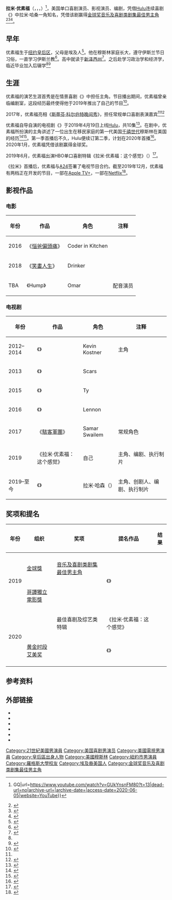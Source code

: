{{NoteTA
|G1=Show
|G2=Movie
|G3=People
|1=zh-hans:斯蒂芬·科尔伯特晚间秀;zh-hk:荷伯報到;zh-tw:荷伯報到;
|2=zh-hans:黑客军团;zh-hk:黑客軍團;zh-tw:駭客軍團;
}}

{{藝人
| image              = Ramy Youssef Cropped (cropped).png
| name               = 拉米·优素福<br/>{{lang|en|Ramy Youssef}}
| caption            = 2017年
| alt                = 
| type                 = 男演员
| birth_date         = {{Birth date and age|1991|3|26}}
| birth_place        = {{USA}}[[纽约州|纽约州]][[纽约市|纽约市]]
| alma_mater         = 罗格斯大学纽瓦克分校
| occupation         = 演员、喜剧演员、编剧
| 代表作      = 《{{tsl|en|Ramy (TV series)|拉米在美国}}》
| years_active       = 2009年至今
}}

'''拉米·优素福'''（{{lang-en|Ramy Youssef}}，{{lang-ar|رامي يوسف}}，{{IPA-arz|ˈɾɑːmi ˈjuːsɪf}}，{{bd|1991年|3月26日||}}）<ref>{{cite web|last=YouTube|first=GQ|date=2020-05-11|title=Ramy Youssef Goes Undercover on Reddit, YouTube and Twitter {{!}} GQ|url=https://www.youtube.com/watch?v=GUkYnsnFM80?t=13|dead-url=no|archive-url=|archive-date=|access-date=2020-06-05|website=YouTube}}</ref>，美国单口喜剧演员、影视演员、编剧，凭借[[Hulu|Hulu]]连续喜剧《{{tsl|en|Ramy (TV series)|拉米在美国}}》中拉米·哈桑一角知名，凭借该剧赢得[[金球奖音乐及喜剧类剧集最佳男主角|金球奖音乐及喜剧类剧集最佳男主角]]<ref name=":1">{{cite news|url=https://www.washingtonpost.com/lifestyle/style/comedian-ramy-youssef-is-still-figuring-out-life-as-a-muslim-millennial-so-he-made-a-show-about-it/2019/04/22/918960ec-6141-11e9-9ff2-abc984dc9eec_story.html|title=Comedian Ramy Youssef is still figuring out life as a Muslim millennial. So he made a show about it.|last=Izadi|first=Elahi|work=The Washington Post|access-date=2019-04-24|archive-url=https://web.archive.org/web/20190423153549/https://www.washingtonpost.com/lifestyle/style/comedian-ramy-youssef-is-still-figuring-out-life-as-a-muslim-millennial-so-he-made-a-show-about-it/2019/04/22/918960ec-6141-11e9-9ff2-abc984dc9eec_story.html|archive-date=2019-04-23|dead-url=no}}</ref><ref>{{cite web|url=https://variety.com/2019/tv/reviews/ramy-hulu-review-sxsw-1203158546/|title=TV Review: 'Ramy'|last=Framke|first=Caroline|last2=Framke|first2=Caroline|date=2019-03-10|website=Variety|access-date=2019-04-24|archive-url=https://web.archive.org/web/20190430135627/https://variety.com/2019/tv/reviews/ramy-hulu-review-sxsw-1203158546/|archive-date=2019-04-30|dead-url=no}}</ref><ref>{{cite magazine|url=https://www.theatlantic.com/entertainment/archive/2019/04/hulus-ramy-misses-mark-muslim-women/587722/|title=What 'Ramy' Gets Wrong About Muslim Women|last=Ibrahim|first=Shamira|date=2019-04-23|magazine=The Atlantic|access-date=2019-04-24|archive-url=https://web.archive.org/web/20190423171450/https://www.theatlantic.com/entertainment/archive/2019/04/hulus-ramy-misses-mark-muslim-women/587722/|archive-date=2019-04-23|dead-url=no}}</ref>。

== 早年 ==
优素福生于[[纽约|纽约]][[皇后区|皇后区]]，父母是埃及人<ref name=":0">{{cite news|last=Deb|first=Sopan|date=2019-04-18|title='Ramy' Is a Quietly Revolutionary Comedy|work=The New York Times|url=https://www.nytimes.com/2019/04/18/arts/television/ramy-youssef-hulu.html|access-date=2019-04-24|issn=0362-4331|archive-url=https://web.archive.org/web/20190424151652/https://www.nytimes.com/2019/04/18/arts/television/ramy-youssef-hulu.html|archive-date=2019-04-24|dead-url=no}}</ref>。他在穆斯林家庭长大，遵守伊斯兰节日习俗，一直学习伊斯兰教<ref>{{cite podcast|title=Ramy Youssef Discovers Himself|website=The Last Laugh|date=April 2019|url=https://open.spotify.com/episode/41DRD8932WmHWTSDveYQZY|access-date=2019-12-11|language=en|archive-date=2021-05-15|archive-url=https://web.archive.org/web/20210515212139/https://open.spotify.com/episode/41DRD8932WmHWTSDveYQZY|dead-url=no}}</ref>。高中就读于[[新泽西州|新泽西州]]{{le|拉瑟福德 (新泽西州)|Rutherford, New Jersey|拉瑟福德}}{{le|拉瑟福德高中|Rutherford High School (New Jersey)}}<ref name=Record2019>{{cite web |last=Kuperinsky |first=Amy |url=https://www.nj.com/entertainment/2019/04/meet-ramy-youssef-star-of-ramy-the-must-watch-new-hulu-show-that-draws-on-his-nj-roots.html |title=Meet Ramy Youssef, star of 'Ramy,' the Hulu show that breaks new ground while drawing on his N.J. roots |website=NJ Advance Media |date=2019-04-19 |accessdate=2019-12-27 |quote="Ramy is the lead character in 'Ramy', a compelling new Hulu series starring Ramy Youssef, a comedian who grew up in Rutherford.... Youssef got his start as a performer when he was still a student at Rutherford High School, where he dove into TV production and started focusing on comedy." |archive-url=https://web.archive.org/web/20200103053105/https://www.nj.com/entertainment/2019/04/meet-ramy-youssef-star-of-ramy-the-must-watch-new-hulu-show-that-draws-on-his-nj-roots.html |archive-date=2020-01-03 |dead-url=no }}</ref>。之后赴{{le|罗格斯大学纽瓦克分校|Rutgers University-Newark}}学习政治学和经济学，临近毕业加入{{le|威廉·埃斯珀工作室|William Esper Studio}}后辍学<ref name=":1" /><ref>{{cite web |url=https://www.detroitnews.com/story/entertainment/television/2019/04/26/ramy-star-ramy-youssef-has-faith-his-comedy/3562736002/ |title='Ramy' Star Ramy Youssef Has Faith in His Comedy |work=The Detroit News |first=Adam |last=Graham |date=2019-04-25 |accessdate=2020-07-28 |archive-url=https://web.archive.org/web/20200728213407/https://www.detroitnews.com/story/entertainment/television/2019/04/26/ramy-star-ramy-youssef-has-faith-his-comedy/3562736002/ |archive-date=2020-07-28 |dead-url=no }}</ref>

== 生涯 ==
优素福的演艺生涯首秀是在{{le|尼克尼特频道|Nick at Nite}}情景喜剧《{{le|菜鸟老爹|See Dad Run}}》中担任主角。节目播出期间，优素福曾亲临编剧室，这段经历最终使得他于2019年推出了自己的节目<ref>{{cite web|url=https://www.nj.com/entertainment/2019/04/meet-ramy-youssef-star-of-ramy-the-must-watch-new-hulu-show-that-draws-on-his-nj-roots.html|title=Meet Ramy Youssef, star of 'Ramy,' the Hulu show that breaks new ground while drawing on his N.J. roots|last=NJ.com|first=Amy Kuperinsky|publisher=NJ.com|date=2019-04-19|language=en|access-date=2019-12-25|archive-url=https://web.archive.org/web/20200103053105/https://www.nj.com/entertainment/2019/04/meet-ramy-youssef-star-of-ramy-the-must-watch-new-hulu-show-that-draws-on-his-nj-roots.html|archive-date=2020-01-03|dead-url=no}}</ref>。

2017年，优素福亮相《[[斯蒂芬·科尔伯特晚间秀|斯蒂芬·科尔伯特晚间秀]]》，担任常规单口喜剧表演嘉宾<ref name=":0" /><ref>{{cite newspaper|url=https://www.nj.com/entertainment/2019/04/meet-ramy-youssef-star-of-ramy-the-must-watch-new-hulu-show-that-draws-on-his-nj-roots.html|title=Meet Ramy Youssef, star of 'Ramy,' the Hulu show that breaks new ground while drawing on his N.J. roots|last=Kuperinsky|first=Amy|date=2019-04-19|newspaper=The Star-Ledger|location=Newark, New Jersey|access-date=2019-04-24|archive-url=https://web.archive.org/web/20190422034404/https://www.nj.com/entertainment/2019/04/meet-ramy-youssef-star-of-ramy-the-must-watch-new-hulu-show-that-draws-on-his-nj-roots.html|archive-date=2019-04-22|dead-url=no}}</ref> 

优素福自导自演的电视剧《{{tsl|en|Ramy (TV series)|拉米在美国}}》于2019年4月19日上线[[Hulu|Hulu]]，共10集<ref>{{cite newspaper|url=https://tv.avclub.com/ramy-is-a-muslim-millennial-comedy-with-impressively-bi-1834065781|title=Ramy is a Muslim millennial comedy with impressively big questions on its mind|last=Siede|first=Caroline|newspaper=The A.V. Club|access-date=2019-04-24|archive-url=https://web.archive.org/web/20190419232018/https://tv.avclub.com/ramy-is-a-muslim-millennial-comedy-with-impressively-bi-1834065781|archive-date=2019-04-19|dead-url=no}}</ref>。在剧中，优素福所扮演的主角讲述了一位出生在移民家庭的第一代美国[[千禧世代|千禧世代]]穆斯林在美国的经历<ref>{{cite web|url=https://www.npr.org/2019/04/21/715290814/ramy-is-about-one-millennial-american-muslim-and-everyone-s-racist-uncles|title='Ramy' Is About One Millennial American Muslim – And Everyone's Racist Uncles|publisher=NPR|access-date=2019-04-24|archive-url=https://web.archive.org/web/20190422152141/https://www.npr.org/2019/04/21/715290814/ramy-is-about-one-millennial-american-muslim-and-everyone-s-racist-uncles|archive-date=2019-04-22|dead-url=no}}</ref><ref>{{cite web|url=https://www.latimes.com/entertainment/tv/la-et-st-ramy-youssef-hulu-muslim-comedy-20190419-story.html|title=Ramy Youssef on making TV's first Muslim American sitcom, Hulu's millennial comedy 'Ramy'|last=Ali|first=Lorraine|website=Los Angeles Times|access-date=2019-04-24|archive-url=https://web.archive.org/web/20190424150037/https://www.latimes.com/entertainment/tv/la-et-st-ramy-youssef-hulu-muslim-comedy-20190419-story.html|archive-date=2019-04-24|dead-url=no}}</ref>。第一季首播后不久，Hulu便续订第二季，计划在2020年首播<ref>{{cite magazine|url=https://variety.com/2019/tv/news/ramy-pen15-renewed-hulu-1203201885/|title='Ramy,' 'Pen15' Renewed for Second Seasons at Hulu|last=Thorne|first=Will|magazine=Variety|access-date=2019-06-17|archive-url=https://web.archive.org/web/20190609000754/https://variety.com/2019/tv/news/ramy-pen15-renewed-hulu-1203201885/|archive-date=2019-06-09|dead-url=no}}</ref>。2020年1月，优素福凭借该剧赢得金球奖。

2019年6月，优素福出演HBO单口喜剧特辑《拉米·优素福：这个感觉》（{{lang|en|''Ramy Youssef: Feelings''}}）<ref>{{cite web|title=Ramy Youssef: Feelings|url=https://www.hbo.com/specials/ramy-youssef-feelings|website=HBO|access-date=2020-05-30|archive-date=2021-06-13|archive-url=https://web.archive.org/web/20210613084558/https://www.hbo.com/specials/ramy-youssef-feelings|dead-url=no}}</ref>。

《拉米》首播后，优素福与[[A24_(公司)|A24]]签署了电视节目合约。截至2019年12月，优素福有两档正在开发的节目，一部在[[Apple_TV+|Apple TV+]]，一部在[[Netflix|Netflix]]<ref>{{cite magazine|url=https://www.hollywoodreporter.com/live-feed/ramy-youssef-inks-deal-a24-1264913|title=Ramy Youssef Inks Overall Deal With A24 (Exclusive)|magazine=The Hollywood Reporter|language=en|access-date=2019-12-25|archive-url=https://web.archive.org/web/20191225040707/https://www.hollywoodreporter.com/live-feed/ramy-youssef-inks-deal-a24-1264913|archive-date=2019-12-25|dead-url=no}}</ref>。

==影视作品==

===电影===
{| class="wikitable sortable"
|-
! 年份
! 作品
! 角色
! class="unsortable" | 注释
|-
| 2016
|《[[惱爸偏頭痛|惱爸偏頭痛]]》
| Coder in Kitchen
|
|-
| 2018
|《[[笑畫人生|笑畫人生]]》
| Drinker
|
|-
| TBA
|《Hump》
| Omar
| 配音演员
|}

===电视剧===
{| class="wikitable sortable"
|-
! 年份
! 作品
! 角色
! class="unsortable" | 注释
|-
| 2012–2014
|《{{tsl|en|See Dad Run|菜鸟老爹}}》
| Kevin Kostner
| 主角
|-
| 2013
|《{{tsl|en|Above Average Productions|技高一筹制片公司|技高一筹出品}}》
| Scars
|
|-
| 2015
|《{{tsl|en|Nicky, Ricky, Dicky & Dawn|家有四宝}}》
| Ty
| 
|-
| 2016
|《{{tsl|en|Gortimer Gibbon's Life on Normal Street|戈蒂姆·吉本斯的平凡街生活}}》
| Lennon
|
|-
| 2017
|《[[駭客軍團|駭客軍團]]》
| Samar Swailem
| 常规角色
|-
| 2019
|《拉米·优素福：这个感觉》
| 自己
| 主角、编剧、执行制片
|-
| 2019–至今
|《{{tsl|en|Ramy (TV series)|拉米在美国}}》
| 拉米·哈森（{{lang|en|Ramy Hassan}}）
| 主角、创剧人、编剧、执行制片
|}

== 奖项和提名 ==
{| class="wikitable"
! 年份
! 组织
! 奖项
! 提名作品
! 结果
|-
| rowspan="3" | 2019
| {{tsl|en|Critics' Choice Television Award|评论家电视选择奖}}
| {{tsl|en|Critics' Choice Television Award for Best Actor in a Comedy Series|评论家电视选择奖最佳喜剧男主角|最佳喜剧男主角}}
| rowspan="3" | 《{{tsl|en|Ramy (TV series)|拉米在美国}}》
| {{nom}}
|-
| [[金球獎|金球獎]]
| [[金球奖音乐及喜剧类剧集最佳男主角|音乐及喜剧类剧集最佳男主角]]
| {{won}}
|-
| [[哥譚獨立電影獎|哥譚獨立電影獎]]
| {{tsl|en|Gotham Independent Film Award for Breakthrough Series – Short Form|哥谭独立电影节电视短剧突破奖|电视短剧突破奖}}
| {{nom}}
|-
| rowspan="3" | 2020
| {{tsl|en|72nd Writers Guild of America Awards|第72届美国编剧工会奖|国编剧工会奖}}
| 最佳喜剧及综艺类特辑
|《拉米·优素福：这个感觉》
| {{nom}}
|-
| rowspan="2" | [[第72届黄金时段艾美奖|黄金时段艾美奖]]
| {{tsl|en|Primetime Emmy Award for Outstanding Lead Actor in a Comedy Series|黄金时段艾美奖喜剧类剧集最佳男主角|喜剧类剧集最佳男主角}}
| rowspan="2" |《{{tsl|en|Ramy (TV series)|拉米在美国}}》
| {{nom}}
|-
| {{tsl|en|Primetime Emmy Award for Outstanding Directing for a Comedy Series|黄金时段艾美奖喜剧类剧集最佳导演|喜剧类剧集最佳导演}}
| {{nom}}
|-
|}

== 参考资料 ==
{{reflist|2}}

==外部链接==
* {{IMDb name|3858973}}
* {{Douban people|1419097}}
* {{Mtime people|2248229}}
* {{Facebook}}
* {{Twitter}}
* {{Instagram}}

{{金球奖音乐喜剧类剧集最佳男主角}}
{{authority control}}

{{DEFAULTSORT:Youssef, Ramy}}
[[Category:21世紀美國男演員|Category:21世紀美國男演員]]
[[Category:美国喜剧男演员|Category:美国喜剧男演员]]
[[Category:美國電視男演員|Category:美國電視男演員]]
[[Category:皇后區出身人物|Category:皇后區出身人物]]
[[Category:美國穆斯林|Category:美國穆斯林]]
[[Category:紐約市男演員|Category:紐約市男演員]]
[[Category:羅格斯大學校友|Category:羅格斯大學校友]]
[[Category:埃及裔美国人|Category:埃及裔美国人]]
[[Category:金球奖音乐及喜剧类剧集最佳男主角|Category:金球奖音乐及喜剧类剧集最佳男主角]]